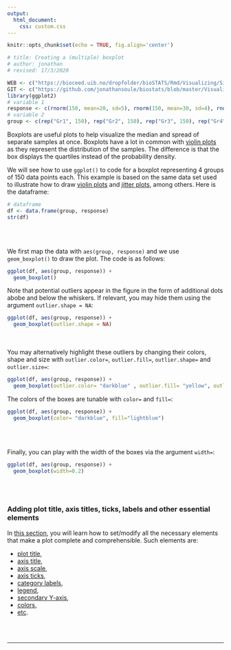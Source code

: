 ```yaml
---
output:
  html_document:
    css: custom.css
--- 
```


```r
knitr::opts_chunk$set(echo = TRUE, fig.align='center')

# title: Creating a (multiple) boxplot
# author: jonathan
# revised: 17/3/2020 

WEB <- c("https://bioceed.uib.no/dropfolder/bioSTATS/Rmd/Visualizing/Simple/boxplot.html")
GIT <- c("https://github.com/jonathansoule/biostats/blob/master/Visualizing/Simple/boxplot.Rmd")
library(ggplot2)
# variable 1
response <- c(rnorm(150, mean=20, sd=5), rnorm(150, mean=30, sd=4), rnorm(150, mean=15, 3), rnorm(150, mean=40, sd=5)) 
# variable 2
group <- c(rep("Gr1", 150), rep("Gr2", 150), rep("Gr3", 150), rep("Gr4", 150))
```
Boxplots are useful plots to help visualize the median and spread of separate samples at once. Boxplots have a lot in common with [violin plots](https://biostats.w.uib.no/creating-a-violin-plot/){target="_blank"} as they represent the distribution of the samples. The difference is that the box displays the quartiles instead of the probability density.

We will see how to use `ggplot()` to code for a boxplot representing 4 groups of 150 data points each. This example is based on the same data set used to illustrate how to draw [violin plots](https://biostats.w.uib.no/creating-a-violin-plot/){target="_blank"} and [jitter plots](https://biostats.w.uib.no/creating-a-jitter-plot/){target="_blank"}, among others. Here is the dataframe:
```r
# dataframe
df <- data.frame(group, response)
str(df)
```
<br/><br/>

We first map the data with `aes(group, response)` and we use `geom_boxplot()` to draw the plot. The code is as follows:
```r
ggplot(df, aes(group, response)) +     
  geom_boxplot() 
```

Note that potential outliers appear in the figure in the form of additional dots abobe and below the whiskers. If relevant, you may hide them using the argument `outlier.shape = NA`:
```r
ggplot(df, aes(group, response)) +     
  geom_boxplot(outlier.shape = NA) 
```
<br/><br/>
You may alternatively highlight these outliers by changing their colors, shape and size with `outlier.color=`, `outlier.fill=`, `outlier.shape=` and `outlier.size=`:
```r
ggplot(df, aes(group, response)) +     
  geom_boxplot(outlier.color= "darkblue" , outlier.fill= "yellow", outlier.size= 3, outlier.shape = 23) 
```


The colors of the boxes are tunable with `color=` and `fill=`:
```r
ggplot(df, aes(group, response)) + 
  geom_boxplot(color= "darkblue", fill="lightblue")        
```
<br/><br/>

Finally, you can play with the width of the boxes via the argument `width=`:
```r
ggplot(df, aes(group, response)) + 
  geom_boxplot(width=0.2)
```
<br/><br/>

### Adding plot title, axis titles, ticks, labels and other essential elements

In [this section](https://biostats.w.uib.no/topics/data-visualization-with-ggplot2/essential-elements/){target="_blank"}, you will learn how to set/modify all the necessary elements that make a plot complete and comprehensible. Such elements are:

+ [plot title](https://biostats.w.uib.no/title/){target="_blank"}, 
+ [axis title](https://biostats.w.uib.no/axis-titles/){target="_blank"},
+ [axis scale](https://biostats.w.uib.no/axis-scale/){target="_blank"},
+ [axis ticks](https://biostats.w.uib.no/axis-ticks/){target="_blank"},
+ [category labels](https://biostats.w.uib.no/category-labels/){target="_blank"},
+ [legend](https://biostats.w.uib.no/legend/){target="_blank"},
+ [secondary Y-axis](https://biostats.w.uib.no/secondary-y-axis/){target="_blank"},
+ [colors](https://biostats.w.uib.no/choosing-colors-for-your-plot/){target="_blank"},
+ [etc](https://biostats.w.uib.no/topics/data-visualization-with-ggplot2/essential-elements/){target="_blank"}.

<br/><br/>

***
<!-- UNCOMMENT TO ACTIVATE
Get the Rmarkdown file corresponding to this page on [GitHub](`r GIT`){target="_blank"}.
-->
